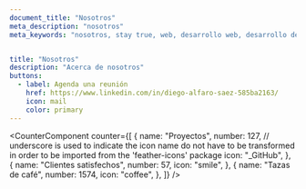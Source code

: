 ```yaml
---
document_title: "Nosotros"
meta_description: "nosotros"
meta_keywords: "nosotros, stay true, web, desarrollo web, desarrollo de software"


title: "Nosotros"
description: "Acerca de nosotros"
buttons:
  - label: Agenda una reunión
    href: https://www.linkedin.com/in/diego-alfaro-saez-585ba2163/
    icon: mail
    color: primary
---
```


<CounterComponent
  counter={[
    {
      name: "Proyectos",
      number: 127,
      // underscore is used to indicate the icon name do not have to be transformed in order to be imported from the 'feather-icons' package
      icon: "_GitHub",
    },
    {
      name: "Clientes satisfechos",
      number: 57,
      icon: "smile",
    },
    {
      name: "Tazas de café",
      number: 1574,
      icon: "coffee",
    },
  ]}
/>

<br/>
